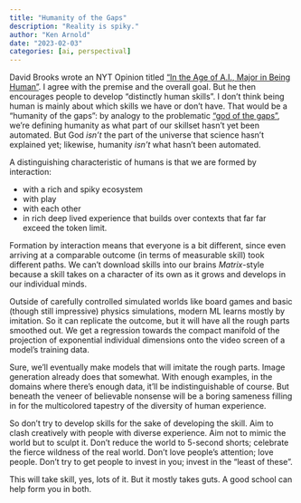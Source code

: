 ```yaml
---
title: "Humanity of the Gaps"
description: "Reality is spiky."
author: "Ken Arnold"
date: "2023-02-03"
categories: [ai, perspectival]
---
```


David Brooks wrote an NYT Opinion titled ["In the Age of A.I., Major in Being Human"](https://www.nytimes.com/2023/02/02/opinion/ai-human-education.html). I agree with the premise and the overall goal. But he then encourages people to develop "distinctly human skills". I don't think being human is mainly about which skills we have or don't have. That would be a "humanity of the gaps": by analogy to the problematic ["god of the gaps"](https://en.wikipedia.org/wiki/God_of_the_gaps), we're defining humanity as what part of our skillset hasn't yet been automated. But God *isn't* the part of the universe that science hasn't explained yet; likewise, humanity *isn't* what hasn't been automated.

A distinguishing characteristic of humans is that we are formed by interaction:

- with a rich and spiky ecosystem
- with play
- with each other
- in rich deep lived experience that builds over contexts that far far exceed the token limit.

Formation by interaction means that everyone is a bit different, since even arriving at a comparable outcome (in terms of measurable skill) took different paths. We can’t download skills into our brains *Matrix*-style because a skill takes on a character of its own as it grows and develops in our individual minds.

Outside of carefully controlled simulated worlds like board games and basic (though still impressive) physics simulations, modern ML learns mostly by imitation. So it can replicate the outcome, but it will have all the rough parts smoothed out. We get a regression towards the compact manifold of the projection of exponential individual dimensions onto the video screen of a model's training data.

Sure, we'll eventually make models that will imitate the rough parts. Image generation already does that somewhat. With enough examples, in the domains where there's enough data, it'll be indistinguishable of course. But beneath the veneer of believable nonsense will be a boring sameness filling in for the multicolored tapestry of the diversity of human experience.

So don’t try to develop skills for the sake of developing the skill. Aim to clash creatively with people with diverse experience. Aim not to mimic the world but to sculpt it. Don't reduce the world to 5-second shorts; celebrate the fierce wildness of the real world. Don't love people's attention; love people. Don't try to get people to invest in you; invest in the "least of these".

This will take skill, yes, lots of it. But it mostly takes guts. A good school can help form you in both.
